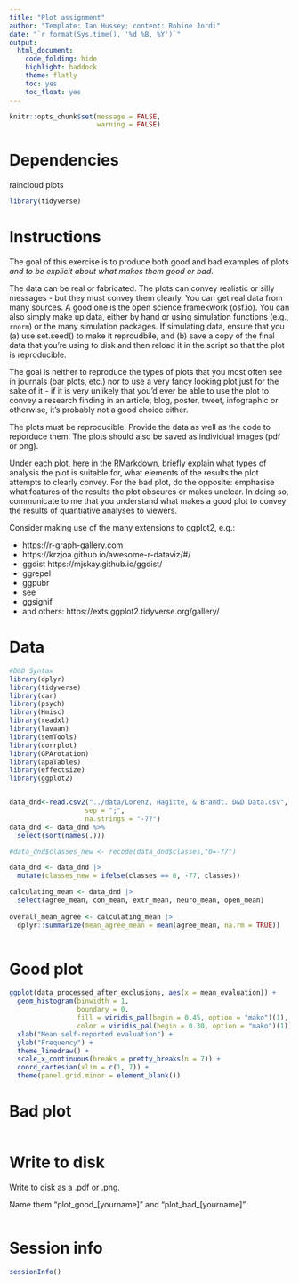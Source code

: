 ```yaml
---
title: "Plot assignment"
author: "Template: Ian Hussey; content: Robine Jordi"
date: "`r format(Sys.time(), '%d %B, %Y')`"
output:
  html_document:
    code_folding: hide
    highlight: haddock
    theme: flatly
    toc: yes
    toc_float: yes
---
```


```r

knitr::opts_chunk$set(message = FALSE,
                      warning = FALSE)

```

# Dependencies

raincloud plots

```r

library(tidyverse)

```

# Instructions

The goal of this exercise is to produce both good and bad examples of plots *and to be explicit about what makes them good or bad*. 

The data can be real or fabricated. The plots can convey realistic or silly messages - but they must convey them clearly. You can get real data from many sources. A good one is the open science framekwork (osf.io). You can also simply make up data, either by hand or using simulation functions (e.g., `rnorm`) or the many simulation packages. If simulating data, ensure that you (a) use set.seed() to make it reproudbile, and (b) save a copy of the final data that you're using to disk and then reload it in the script so that the plot is reproducible.

The goal is neither to reproduce the types of plots that you most often see in journals (bar plots, etc.) nor to use a very fancy looking plot just for the sake of it - if it is very unlikely that you'd ever be able to use the plot to convey a research finding in an article, blog, poster, tweet, infographic or otherwise, it's probably not a good choice either.

The plots must be reproducible. Provide the data as well as the code to reporduce them. The plots should also be saved as individual images (pdf or png).

Under each plot, here in the RMarkdown, briefly explain what types of analysis the plot is suitable for, what elements of the results the plot attempts to clearly convey. For the bad plot, do the opposite: emphasise what features of the results the plot obscures or makes unclear. In doing so, communicate to me that you understand what makes a good plot to convey the results of quantiative analyses to viewers.

Consider making use of the many extensions to ggplot2, e.g.:

- https://r-graph-gallery.com
- https://krzjoa.github.io/awesome-r-dataviz/#/
- ggdist https://mjskay.github.io/ggdist/
- ggrepel
- ggpubr
- see
- ggsignif
- and others: https://exts.ggplot2.tidyverse.org/gallery/


# Data
```r
#D&D Syntax
library(dplyr)
library(tidyverse)
library(car)
library(psych)
library(Hmisc)
library(readxl)
library(lavaan)
library(semTools)
library(corrplot)
library(GPArotation)
library(apaTables)
library(effectsize)
library(ggplot2)


data_dnd<-read.csv2("../data/Lorenz, Hagitte, & Brandt. D&D Data.csv",
                   sep = ";",
                   na.strings = "-77")
data_dnd <- data_dnd %>%
  select(sort(names(.)))

#data_dnd$classes_new <- recode(data_dnd$classes,"0=-77")

data_dnd <- data_dnd |>
  mutate(classes_new = ifelse(classes == 0, -77, classes))

```

```r
calculating_mean <- data_dnd |>
  select(agree_mean, con_mean, extr_mean, neuro_mean, open_mean) 
  
overall_mean_agree <- calculating_mean |>
  dplyr::summarize(mean_agree_mean = mean(agree_mean, na.rm = TRUE))
  
```


# Good plot

```r
ggplot(data_processed_after_exclusions, aes(x = mean_evaluation)) +
  geom_histogram(binwidth = 1,
                 boundary = 0,
                 fill = viridis_pal(begin = 0.45, option = "mako")(1), 
                 color = viridis_pal(begin = 0.30, option = "mako")(1)) + 
  xlab("Mean self-reported evaluation") +
  ylab("Frequency") +
  theme_linedraw() +
  scale_x_continuous(breaks = pretty_breaks(n = 7)) +
  coord_cartesian(xlim = c(1, 7)) +
  theme(panel.grid.minor = element_blank())


```

# Bad plot

```r



```

# Write to disk

Write to disk as a .pdf or .png.

Name them "plot_good_[yourname]" and "plot_bad_[yourname]".

```r



```

# Session info

```r

sessionInfo()

```


